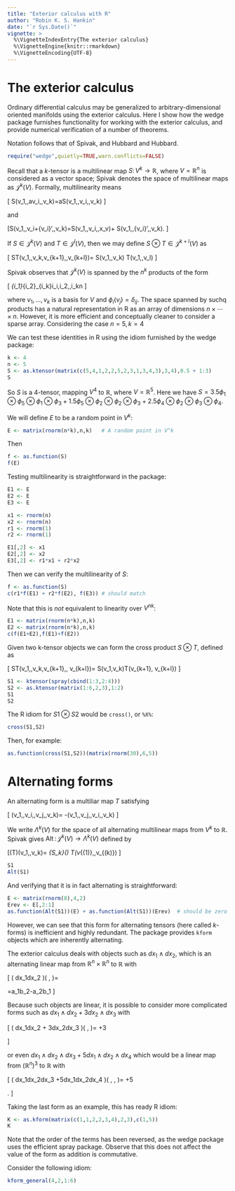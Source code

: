 ```yaml
---
title: "Exterior calculus with R"
author: "Robin K. S. Hankin"
date: "`r Sys.Date()`"
vignette: >
  %\VignetteIndexEntry{The exterior calculus}
  %\VignetteEngine{knitr::rmarkdown}
  %\VignetteEncoding{UTF-8}
---
```



# The exterior calculus

Ordinary differential calculus may be generalized to
arbitrary-dimensional oriented manifolds using the exterior calculus.
Here I show how the wedge package furnishes functionality for working
with the exterior calculus, and provide numerical verification of a
number of theorems.

Notation follows that of Spivak, and Hubbard and Hubbard.

```r
require("wedge",quietly=TRUE,warn.conflicts=FALSE)
```

Recall that a $k$-tensor is a multilinear map $S\colon
V^k\longrightarrow\mathbb{R}$, where $V=\mathbb{R}^n$ is considered as
a vector space; Spivak denotes the space of multilinear maps as
$\mathcal{J}^k(V)$.  Formally, multilinearity means

\[
S\left(v_1,\ldots,av_i,\ldots,v_k\right)=a\cdot S\left(v_1,\ldots,v_i,\ldots,v_k\right)
\]

and

\[S\left(v_1,\ldots,v_i+{v_i}',\ldots,v_k\right)=S\left(v_1,\ldots,v_i,\ldots,x_v\right)+
S\left(v_1,\ldots,{v_i}',\ldots,v_k\right).
\]

If $S\in\mathcal{J}^k(V)$ and $T\in\mathcal{J}^l(V)$, then we may
define $S\otimes T\in\mathcal{J}^{k+l}(V)$ as

\[
S\otimes T\left(v_1,\ldots,v_k,v_{k+1},\ldots,v_{k+l}\right)=
S\left(v_1,\ldots,v_k\right)\cdot
T\left(v_1,\ldots,v_l\right)
\]


Spivak observes that $\mathcal{J}^k(V)$ is spanned by the $n^k$
products of the form

\[
\phi_{i_1}\otimes\phi_{i_2}\otimes\ldots\otimes\phi_{i_k}\qquad
1\leq i_i,i_2,\ldots,i_k\leq n
\]

where $v_1,\ldots,v_k$ is a basis for $V$ and
$\phi_i\left(v_j\right)=\delta_{ij}$.  The space spanned by suchq
products has a natural representation in R as an array of dimensions
$n\times\cdots\times n$.  However, it is more efficient and
conceptually cleaner to consider a sparse array.  Considering the case
$n=5,k=4$ 

We can test these identities in R using the idiom furnished by the
wedge package:

```r
k <- 4
n <- 5
S <- as.ktensor(matrix(c(5,4,1,2,2,5,2,3,1,3,4,3),3,4),0.5 + 1:3)
S
```

So $S$ is a 4-tensor, mapping $V^4$ to $\mathbb{R}$, where
$V=\mathbb{R}^5$.  Here we have
$S=3.5\phi_1\otimes\phi_5\otimes\phi_1\otimes\phi_3+1.5\phi_5\otimes\phi_2\otimes\phi_2\otimes\phi_3+2.5\phi_4\otimes\phi_2\otimes\phi_3\otimes\phi_4$.

We will define $E$ to be a random point in $V^k$:


```r
E <- matrix(rnorm(n*k),n,k)   # A random point in V^k
```

Then

```r
f <- as.function(S)
f(E)
```

Testing  multilinearity is straightforward in the package:
```r

E1 <- E
E2 <- E
E3 <- E

x1 <- rnorm(n)
x2 <- rnorm(n)
r1 <- rnorm(1)
r2 <- rnorm(1)

E1[,2] <- x1
E2[,2] <- x2
E3[,2] <- r1*x1 + r2*x2
```

Then we can verify the multilinearity of $S$:

```r

f <- as.function(S)
c(r1*f(E1) + r2*f(E2), f(E3)) # should match
```


Note that this is *not* equivalent to linearity over $V^{nk}$:


```r
E1 <- matrix(rnorm(n*k),n,k)
E2 <- matrix(rnorm(n*k),n,k)
c(f(E1+E2),f(E1)+f(E2))
```

Given two k-tensor objects \eqn{S,T} we can form the cross product
$S\otimes T$, defined as

\[
S\otimes T\left(v_1,\ldots,v_k,v_{k+1},\ldots, v_{k+l}\right)=
  S\left(v_1,\ldots v_k\right)\cdot T\left(v_{k+1},\ldots
  v_{k+l}\right)
\]


```r
S1 <- ktensor(spray(cbind(1:3,2:4)))
S2 <- as.ktensor(matrix(1:6,2,3),1:2)
S1
S2
```

The R idiom for $S1\otimes S2$ would be ```cross()```, or ```%X%```:


```r
cross(S1,S2)
```

Then, for example:

```r
as.function(cross(S1,S2))(matrix(rnorm(30),6,5))
```

# Alternating forms

An alternating form is a multiliar map $T$ satisfying

\[
\mathrm{T}\left(v_1,\ldots,v_i,\ldots,v_j,\ldots,v_k\right)=
    -\mathrm{T}\left(v_1,\ldots,v_j,\ldots,v_i,\ldots,v_k\right)
\]

We write $\Lambda^k(V)$ for the space of all alternating multilinear
maps from $V^k$ to $\mathbb{R}$.  Spivak gives
$\operatorname{Alt}\colon\mathcal{J}^k(V)\longrightarrow\Lambda^k(V)$
defined by

\[\mathrm{Alt}(T)\left(v_1,\ldots,v_k\right)=
    \frac{1}{k!}\sum_{\sigma\in S_k}\mathrm{sgn}(\sigma)\cdot
    T\left(v_{\sigma(1)},\ldots,v_{\sigma(k)}\right)
\]

```r
S1
Alt(S1)
```

And verifying that it is in fact alternating is straightforward:

```r
E <- matrix(rnorm(8),4,2)
Erev <- E[,2:1]
as.function(Alt(S1))(E) + as.function(Alt(S1))(Erev)  # should be zero
```

However, we can see that this form for alternating tensors (here
called $k$-forms) is inefficient and highly redundant.  The package
provides ```kform``` objects which are inherently alternating.

The exterior calculus deals with objects such as $dx_1\wedge dx_2$,
which is an alternating linear map from
$\mathbb{R}^n\times\mathbb{R}^n$ to $\mathbb{R}$ with

\[
\left(
dx_1\wedge dx_2
\right)\left(
\begin{pmatrix}a_1\\a_2\\ \vdots\\ a_n\end{pmatrix},
\begin{pmatrix}b_1\\b_2\\ \vdots\\ b_n\end{pmatrix}
\right)=\mathrm{det}
\begin{pmatrix} a_1 & b_1 \\ a_2 & b_2\end{pmatrix}
=a_1b_2-a_2b_1
\]

Because such objects are linear, it is possible to consider more
complicated forms such as $dx_1\wedge dx_2 + 3 dx_2\wedge dx_3$ with

\[
\left(
dx_1\wedge dx_2 + 3dx_2\wedge dx_3
\right)\left(
\begin{pmatrix}a_1\\a_2\\ \vdots\\ a_n\end{pmatrix},
\begin{pmatrix}b_1\\b_2\\ \vdots\\ b_n\end{pmatrix}
\right)=\mathrm{det}
\begin{pmatrix} a_1 & b_1\\ a_2 & b_2\end{pmatrix}
+3\mathrm{det}
\begin{pmatrix} a_2 & b_2\\ a_3 & b_3\end{pmatrix}
\]

or even $dx_1\wedge dx_2\wedge dx_3 +5dx_1\wedge dx_2\wedge dx_4$
which would be a linear map from $\left(\mathbb{R}^n\right)^3$ to
$\mathbb{R}$ with


\[
\left(
dx_1\wedge dx_2\wedge dx_3 +5dx_1\wedge dx_2\wedge dx_4
\right)\left(
\begin{pmatrix}a_1\\a_2\\ \vdots\\ a_n\end{pmatrix},
\begin{pmatrix}b_1\\b_2\\ \vdots\\ b_n\end{pmatrix},
\begin{pmatrix}c_1\\c_2\\ \vdots\\ c_n\end{pmatrix}
\right)=\mathrm{det}
\begin{pmatrix}
	a_1 & b_1 & c_1\\
	a_2 & b_2 & c_2\\
	a_3 & b_3 & c_3
\end{pmatrix}
+5\mathrm{det}
\begin{pmatrix}
	a_1 & b_1 & c_1\\
	a_2 & b_2 & c_2\\
	a_4 & b_4 & c_4
\end{pmatrix}.
\]

Taking the last form as an example, this has ready R idiom:

```r
K <- as.kform(matrix(c(1,1,2,2,3,4),2,3),c(1,5))
K
```

Note that the order of the terms has been reversed, as the wedge
package uses the efficient spray package.  Observe that this does not
affect the value of the form as addition is commutative.




Consider the following idiom:


```r
kform_general(4,2,1:6)
```